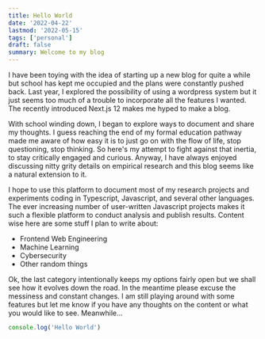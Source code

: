 ```yaml
---
title: Hello World
date: '2022-04-22'
lastmod: '2022-05-15'
tags: ['personal']
draft: false
summary: Welcome to my blog
---
```


I have been toying with the idea of starting up a new blog for quite a while but school has kept me occupied and the plans were constantly pushed back. Last year, I explored the possibility of using a wordpress system but it just seems too much of a trouble to incorporate all the features I wanted. The recently introduced Next.js 12 makes me hyped to make a blog.

With school winding down, I began to explore ways to document and share my thoughts. I guess reaching the end of my formal education pathway made me aware of how easy it is to just go on with the flow of life, stop questioning, stop thinking. So here's my attempt to fight against that inertia, to stay critically engaged and curious. Anyway, I have always enjoyed discussing nitty grity details on empirical research and this blog seems like a natural extension to it.

I hope to use this platform to document most of my research projects and experiments coding in Typescript, Javascript, and several other languages. The ever increasing number of user-written Javascript projects makes it such a flexible platform to conduct analysis and publish results. Content wise here are some stuff I plan to write about:

- Frontend Web Engineering
- Machine Learning
- Cybersecurity
- Other random things

Ok, the last category intentionally keeps my options fairly open but we shall see how it evolves down the road. In the meantime please excuse the messiness and constant changes. I am still playing around with some features but let me know if you have any thoughts on the content or what you would like to see. Meanwhile...

```javascript
console.log('Hello World')
```
